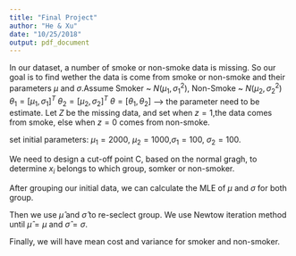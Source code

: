 ```yaml
---
title: "Final Project"
author: "He & Xu"
date: "10/25/2018"
output: pdf_document
---
```


In our dataset, a number of smoke or non-smoke data is missing. So our goal is to find wether the data is come from smoke or non-smoke and their parameters $\mu$ and $\sigma$.Assume Smoker ~ $N(\mu_1,\sigma_1^2)$, Non-Smoke ~ $N(\mu_2,\sigma_2^2)$ 
$\theta_1=[\mu_1,\sigma_1]^T$
$\theta_2=[\mu_2,\sigma_2]^T$
$\theta=[\theta_1,\theta_2]$ --> the parameter need to be estimate. 
Let $Z$ be the missing data, and set when $z=1$,the data comes from smoke, else when $z=0$ comes from non-smoke. 

set initial parameters:
$\mu_1=2000$, $\mu_2=1000$,$\sigma_1=100$, $\sigma_2=100$. 

We need to design a cut-off point C, based on the normal gragh, to determine $x_i$ belongs to which group, somker or non-smoker.

After grouping our initial data, we can calculate the MLE of $\mu$ and $\sigma$ for both group. 

Then we use $\hat \mu$ and $\hat \sigma$ to re-seclect group. We use Newtow iteration method until $\hat \mu = \mu$ and $\hat \sigma = \sigma$.

Finally, we will have mean cost and variance for smoker and non-smoker.






